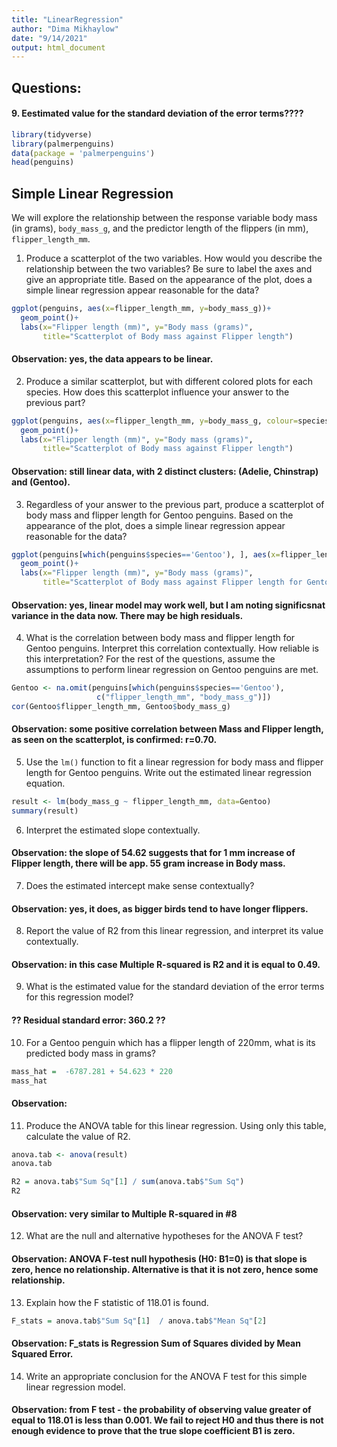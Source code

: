 ```yaml
---
title: "LinearRegression"
author: "Dima Mikhaylow"
date: "9/14/2021"
output: html_document
---
```

## Questions:
#### 9. Eestimated value for the standard deviation of the error terms????


```r
library(tidyverse)
library(palmerpenguins)
data(package = 'palmerpenguins')
head(penguins)
```

## Simple Linear Regression

We will explore the relationship between the response variable body mass (in grams),
`body_mass_g`, and the predictor length of the flippers (in mm), `flipper_length_mm`.

1. Produce a scatterplot of the two variables. How would you describe the relationship between the two variables? Be sure to label the axes and give an appropriate title. Based on the appearance of the plot, does a simple linear regression appear reasonable for the data?

```r
ggplot(penguins, aes(x=flipper_length_mm, y=body_mass_g))+
  geom_point()+
  labs(x="Flipper length (mm)", y="Body mass (grams)",
       title="Scatterplot of Body mass against Flipper length")
```

#### Observation: yes, the data appears to be linear.

2. Produce a similar scatterplot, but with different colored plots for each species. How does this scatterplot influence your answer to the previous part?

```r
ggplot(penguins, aes(x=flipper_length_mm, y=body_mass_g, colour=species))+
  geom_point()+
  labs(x="Flipper length (mm)", y="Body mass (grams)",
       title="Scatterplot of Body mass against Flipper length")
```

#### Observation: still linear data, with 2 distinct clusters: (Adelie, Chinstrap) and (Gentoo).

3. Regardless of your answer to the previous part, produce a scatterplot of body mass
and flipper length for Gentoo penguins. Based on the appearance of the plot, does a
simple linear regression appear reasonable for the data?


``` r
ggplot(penguins[which(penguins$species=='Gentoo'), ], aes(x=flipper_length_mm, y=body_mass_g))+
  geom_point()+
  labs(x="Flipper length (mm)", y="Body mass (grams)",
       title="Scatterplot of Body mass against Flipper length for Gentoo only")
```

#### Observation: yes, linear model may work well, but I am noting significsnat variance in the data now. There may be high residuals. 

4. What is the correlation between body mass and flipper length for Gentoo penguins.
Interpret this correlation contextually. How reliable is this interpretation?
For the rest of the questions, assume the assumptions to perform linear regression on
Gentoo penguins are met.

```r
Gentoo <- na.omit(penguins[which(penguins$species=='Gentoo'),
                   c("flipper_length_mm", "body_mass_g")])
cor(Gentoo$flipper_length_mm, Gentoo$body_mass_g)
```

#### Observation: some positive correlation between Mass and Flipper length, as seen on the scatterplot, is confirmed: r=0.70.

5. Use the `lm()` function to fit a linear regression for body mass and flipper length for Gentoo penguins. Write out the estimated linear regression equation.

```r
result <- lm(body_mass_g ~ flipper_length_mm, data=Gentoo)
summary(result)
```

6. Interpret the estimated slope contextually.

#### Observation: the slope of 54.62 suggests that for 1 mm increase of Flipper length, there will be app. 55 gram increase in Body mass.

7. Does the estimated intercept make sense contextually?

#### Observation: yes, it does, as bigger birds tend to have longer flippers.

8. Report the value of R2 from this linear regression, and interpret its value contextually.

#### Observation: in this case Multiple R-squared is R2 and it is equal to 0.49.

9. What is the estimated value for the standard deviation of the error terms for this
regression model?

#### ?? Residual standard error: 360.2 ??

10. For a Gentoo penguin which has a flipper length of 220mm, what is its predicted body mass in grams?

```r
mass_hat =  -6787.281 + 54.623 * 220
mass_hat
```

#### Observation:

11. Produce the ANOVA table for this linear regression. Using only this table, calculate the value of R2.
```r
anova.tab <- anova(result)
anova.tab
```

``` r
R2 = anova.tab$"Sum Sq"[1] / sum(anova.tab$"Sum Sq")
R2
```
#### Observation: very similar to Multiple R-squared in #8

12. What are the null and alternative hypotheses for the ANOVA F test?

#### Observation: ANOVA F-test null hypothesis (H0: B1=0) is that slope is zero, hence no relationship. Alternative is that it is not zero, hence some relationship.


13. Explain how the F statistic of 118.01 is found.
```r
F_stats = anova.tab$"Sum Sq"[1]  / anova.tab$"Mean Sq"[2]  
```

#### Observation: F_stats is Regression Sum of Squares divided by Mean Squared Error.

14. Write an appropriate conclusion for the ANOVA F test for this simple linear regression model.

#### Observation: from F test - the probability of observing value greater of equal to 118.01 is less than 0.001. We fail to reject H0 and thus there is not enough evidence to prove that the true slope coefficient B1 is zero.  

